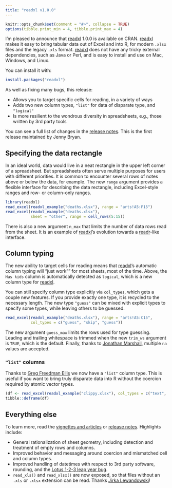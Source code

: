 ```yaml
---
title: "readxl v1.0.0"
---
```


```r
knitr::opts_chunk$set(comment = "#>", collapse = TRUE)
options(tibble.print_min = 4, tibble.print_max = 4)
```

I'm pleased to announce that [readxl][readxl] 1.0.0 is available on CRAN. [readxl][readxl] makes it easy to bring tabular data out of Excel and into R, for modern `.xlsx` files and the legacy `.xls` format. [readxl][readxl] does not have any tricky external dependencies, such as Java or Perl, and is easy to install and use on Mac, Windows, and Linux.

You can install it with:

```r
install.packages("readxl")
```

As well as fixing many bugs, this release:

  * Allows you to target specific cells for reading, in a variety of ways
  * Adds two new column types, `"list"` for data of disparate type, and `"logical"`
  * Is more resilient to the wondrous diversity in spreadsheets, e.g., those written by 3rd party tools
  
You can see a full list of changes in the [release notes](http://readxl.tidyverse.org/news/index.html). This is the first release maintained by Jenny Bryan.
  
## Specifying the data rectangle

In an ideal world, data would live in a neat rectangle in the upper left corner of a spreadsheet. But spreadsheets often serve multiple purposes for users with different priorities. It is common to encounter several rows of notes above or below the data, for example. The new `range` argument provides a flexible interface for describing the data rectangle, including Excel-style ranges and row- or column-only ranges.

```r
library(readxl)
read_excel(readxl_example("deaths.xlsx"), range = "arts!A5:F15")
read_excel(readxl_example("deaths.xlsx"),
           sheet = "other", range = cell_rows(5:15))
```

There is also a new argument `n_max` that limits the number of data rows read from the sheet. It is an example of [readxl][readxl]'s evolution towards a [readr](http://readr.tidyverse.org)-like interface.

## Column typing

The new ability to target cells for reading means that [readxl][readxl]'s automatic column typing will "just work"" for most sheets, most of the time. Above, the `Has kids` column is automatically detected as `logical`, which is a new column type for [readxl][readxl].

You can still specify column type explicitly via `col_types`, which gets a couple new features. If you provide exactly one type, it is recycled to the necessary length. The new type `"guess"` can be mixed with explicit types to specify some types, while leaving others to be guessed.

```r
read_excel(readxl_example("deaths.xlsx"), range = "arts!A5:C15",
           col_types = c("guess", "skip", "guess"))
```

The new argument `guess_max` limits the rows used for type guessing. Leading and trailing whitespace is trimmed when the new `trim_ws` argument is `TRUE`, which is the default. Finally, thanks to [Jonathan Marshall](https://github.com/jmarshallnz), multiple `na` values are accepted.

### `"list"` columns

Thanks to [Greg Freedman Ellis](https://github.com/gergness) we now have a `"list"` column type. This is useful if you want to bring truly disparate data into R without the coercion required by atomic vector types.

```r
(df <- read_excel(readxl_example("clippy.xlsx"), col_types = c("text", "list")))
tibble::deframe(df)
```

## Everything else

To learn more, read the [vignettes and articles](http://readxl.tidyverse.org/articles/index.html) or [release notes](http://readxl.tidyverse.org/news/index.html). Highlights include:

  * General rationalization of sheet geometry, including detection and treatment of empty rows and columns.
  * Improved behavior and messaging around coercion and mismatched cell and column types.
  * Improved handling of datetimes with respect to 3rd party software, rounding, and the [Lotus 1-2-3 leap year bug](https://support.microsoft.com/en-us/help/214326/excel-incorrectly-assumes-that-the-year-1900-is-a-leap-year).
  * `read_xls()` and `read_xlsx()` are now exposed, so that files without an `.xls` or `.xlsx` extension can be read. Thanks [Jirka Lewandowski](https://github.com/jirkalewandowski)!

[readxl]: http://readxl.tidyverse.org
